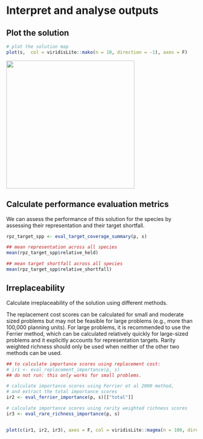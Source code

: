 # Interpret and analyse outputs

## Plot the solution

```r

# plot the solution map
plot(s,  col = viridisLite::mako(n = 10, direction = -1), axes = F)

```

![](/figures/solution_0.PNG){width="339"}

## Calculate performance evaluation metrics

We can assess the performance of this solution for the species by assessing their representation and their target shortfall.

```r

rpz_target_spp <- eval_target_coverage_summary(p, s)

## mean representation across all species 
mean(rpz_target_spp$relative_held)

## mean target shortfall across all species 
mean(rpz_target_spp$relative_shortfall)
```

## Irreplaceability

Calculate irreplaceability of the solution using different methods.

The replacement cost scores can be calculated for small and moderate sized problems but may not be feasible for large problems (e.g., more than 100,000 planning units). For large problems, it is recommended to use the Ferrier method, which can be calculated relatively quickly for large-sized problems and it explicitly accounts for representation targets. Rarity weighted richness should only be used when neither of the other two methods can be used.

```r

## to calculate importance scores using replacement cost: 
# ir1 <- eval_replacement_importance(p, s)
## do not run: this only works for small problems. 

# calculate importance scores using Ferrier et al 2000 method,
# and extract the total importance scores
ir2 <- eval_ferrier_importance(p, s)[["total"]]

# calculate importance scores using rarity weighted richness scores
ir3 <- eval_rare_richness_importance(p, s)


plot(c(ir1, ir2, ir3), axes = F, col = viridisLite::magma(n = 100, direction =-1))
```
